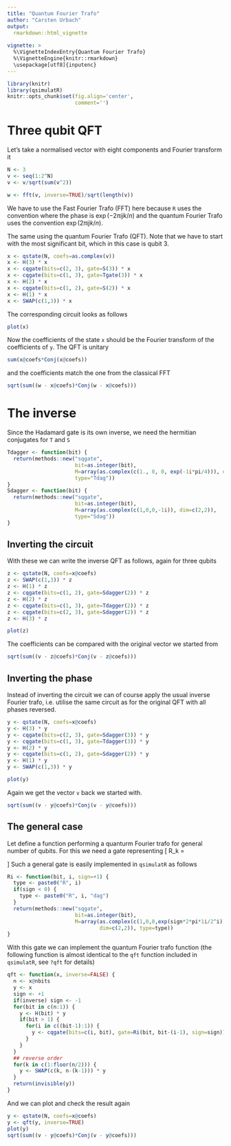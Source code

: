 ```yaml
---
title: "Quantum Fourier Trafo"
author: "Carsten Urbach"
output:
  rmarkdown::html_vignette
    
vignette: >
  %\VignetteIndexEntry{Quantum Fourier Trafo}
  %\VignetteEngine{knitr::rmarkdown}
  \usepackage[utf8]{inputenc}
---
```


```r
library(knitr)
library(qsimulatR)
knitr::opts_chunk$set(fig.align='center',
                      comment='')
```

# Three qubit QFT

Let's take a normalised vector with eight components and Fourier transform it

```r
N <- 3
v <- seq(1:2^N)
v <- v/sqrt(sum(v^2))

w <- fft(v, inverse=TRUE)/sqrt(length(v))
```

We have to use the \textit{inverse} Fast Fourier Trafo (FFT) here because `R` 
uses the convention where the phase is $\exp\left(-2\pi i jk/n\right)$ and the 
quantum Fourier Trafo uses the convention $\exp\left(2\pi i jk/n\right)$.

The same using the quantum Fourier Trafo (QFT). Note that we have to start
with the most significant bit, which in this case is qubit 3.

```r
x <- qstate(N, coefs=as.complex(v))
x <- H(3) * x
x <- cqgate(bits=c(2, 3), gate=S(3)) * x
x <- cqgate(bits=c(1, 3), gate=Tgate(3)) * x
x <- H(2) * x
x <- cqgate(bits=c(1, 2), gate=S(2)) * x
x <- H(1) * x
x <- SWAP(c(1,3)) * x
```

The corresponding circuit looks as follows

```r
plot(x)
```

Now the coefficients of the state `x` should be the Fourier
transform of the coefficients of `y`. The QFT is unitary

```r
sum(x@coefs*Conj(x@coefs))
```

and the coefficients match the one from the classical FFT

```r
sqrt(sum((w - x@coefs)*Conj(w - x@coefs)))
```

# The inverse

Since the Hadamard gate is its own inverse, we need the hermitian
conjugates for `T` and `S`

```r
Tdagger <- function(bit) {
  return(methods::new("sqgate",
                      bit=as.integer(bit),
                      M=array(as.complex(c(1., 0, 0, exp(-1i*pi/4))), dim=c(2,2)),
                      type="Tdag"))
}
Sdagger <- function(bit) {
  return(methods::new("sqgate",
                      bit=as.integer(bit),
                      M=array(as.complex(c(1,0,0,-1i)), dim=c(2,2)),
                      type="Sdag"))
}
```

## Inverting the circuit

With these we can write the inverse
QFT as follows, again for three qubits

```r
z <- qstate(N, coefs=x@coefs)
z <- SWAP(c(1,3)) * z
z <- H(1) * z
z <- cqgate(bits=c(1, 2), gate=Sdagger(2)) * z
z <- H(2) * z
z <- cqgate(bits=c(1, 3), gate=Tdagger(2)) * z
z <- cqgate(bits=c(2, 3), gate=Sdagger(2)) * z
z <- H(3) * z
```

```r
plot(z)
```

The coefficients can be compared with the original vector we started from

```r
sqrt(sum((v - z@coefs)*Conj(v - z@coefs)))
```

## Inverting the phase

Instead of inverting the circuit we can of course apply the usual inverse 
Fourier trafo, i.e. utilise the same circuit as for the original QFT with all 
phases reversed.

```r
y <- qstate(N, coefs=x@coefs)
y <- H(3) * y
y <- cqgate(bits=c(2, 3), gate=Sdagger(3)) * y
y <- cqgate(bits=c(1, 3), gate=Tdagger(3)) * y
y <- H(2) * y
y <- cqgate(bits=c(1, 2), gate=Sdagger(2)) * y
y <- H(1) * y
y <- SWAP(c(1,3)) * y

plot(y)
```

Again we get the vector `v` back we started with.

```r
sqrt(sum((v - y@coefs)*Conj(v - y@coefs)))
```

## The general case

Let define a function performing a quanturm Fourier trafo for general
number of qubits. For this we need a gate representing
\[
R_k = 
\begin{pmatrix}
1 & 0 \\
0 & \exp(2\pi \mathrm{i}/2^k) \\
\end{pmatrix}
\]
Such a general gate is easily implemented in `qsimulatR` as follows

```r
Ri <- function(bit, i, sign=+1) {
  type <- paste0("R", i)
  if(sign < 0) {
    type <- paste0("R", i, "dag")
  }
  return(methods::new("sqgate",
                      bit=as.integer(bit),
                      M=array(as.complex(c(1,0,0,exp(sign*2*pi*1i/2^i))),
                              dim=c(2,2)), type=type))
}
```

With this gate we can implement the quantum Fourier trafo function
(the following function is almost identical to the `qft` function
included in `qsimulatR`, see `?qft` for details)

```r
qft <- function(x, inverse=FALSE) {
  n <- x@nbits
  y <- x
  sign <- +1
  if(inverse) sign <- -1
  for(bit in c(n:1)) {
    y <- H(bit) * y
    if(bit > 1) {
      for(i in c((bit-1):1)) {
        y <- cqgate(bits=c(i, bit), gate=Ri(bit, bit-(i-1), sign=sign)) * y
      }
    }
  }
  ## reverse order
  for(k in c(1:floor(n/2))) {
    y <- SWAP(c(k, n-(k-1))) * y
  }
  return(invisible(y))
}
```

And we can plot and check the result again

```r
y <- qstate(N, coefs=x@coefs)
y <- qft(y, inverse=TRUE)
plot(y)
sqrt(sum((v - y@coefs)*Conj(v - y@coefs)))
```
